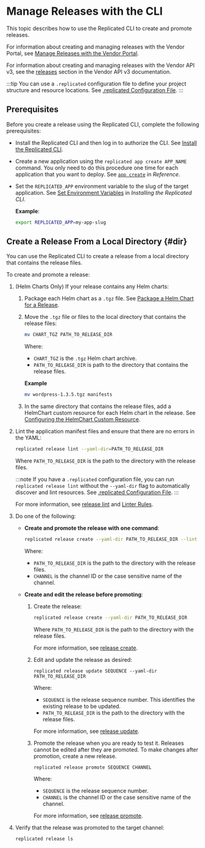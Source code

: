 # Manage Releases with the CLI

This topic describes how to use the Replicated CLI to create and promote releases.

For information about creating and managing releases with the Vendor Portal, see [Manage Releases with the Vendor Portal](/vendor/releases-creating-releases).

For information about creating and managing releases with the Vendor API v3, see the [releases](https://replicated-vendor-api.readme.io/reference/createrelease) section in the Vendor API v3 documentation.

:::tip
You can use a `.replicated` configuration file to define your project structure and resource locations. See [.replicated Configuration File](/reference/cli-replicated-config).
:::

## Prerequisites

Before you create a release using the Replicated CLI, complete the following prerequisites:

* Install the Replicated CLI and then log in to authorize the CLI. See [Install the Replicated CLI](/reference/replicated-cli-installing).
  
* Create a new application using the `replicated app create APP_NAME` command. You only need to do this procedure one time for each application that you want to deploy. See [`app create`](/reference/replicated-cli-app-create) in _Reference_.

* Set the `REPLICATED_APP` environment variable to the slug of the target application. See [Set Environment Variables](/reference/replicated-cli-installing#env-var) in _Installing the Replicated CLI_.

  **Example**:

  ```bash
  export REPLICATED_APP=my-app-slug
  ```

## Create a Release From a Local Directory {#dir}

You can use the Replicated CLI to create a release from a local directory that contains the release files.

To create and promote a release:

1. (Helm Charts Only) If your release contains any Helm charts:

   1. Package each Helm chart as a `.tgz` file. See [Package a Helm Chart for a Release](/vendor/helm-install-release).

   1. Move the `.tgz` file or files to the local directory that contains the release files:

       ```bash
       mv CHART_TGZ PATH_TO_RELEASE_DIR
       ```
       Where:
       * `CHART_TGZ` is the `.tgz` Helm chart archive.
       * `PATH_TO_RELEASE_DIR` is path to the directory that contains the release files.

       **Example**

       ```bash
       mv wordpress-1.3.5.tgz manifests
       ```

   1. In the same directory that contains the release files, add a HelmChart custom resource for each Helm chart in the release. See [Configuring the HelmChart Custom Resource](helm-native-v2-using).

1. Lint the application manifest files and ensure that there are no errors in the YAML:

    ```bash
    replicated release lint --yaml-dir=PATH_TO_RELEASE_DIR
    ```

    Where `PATH_TO_RELEASE_DIR` is the path to the directory with the release files.

    :::note
    If you have a `.replicated` configuration file, you can run `replicated release lint` without the `--yaml-dir` flag to automatically discover and lint resources. See [.replicated Configuration File](/reference/cli-replicated-config).
    :::

    For more information, see [release lint](/reference/replicated-cli-release-lint) and [Linter Rules](/reference/linter).   

1. Do one of the following:

   * **Create and promote the release with one command**:

      ```bash
      replicated release create --yaml-dir PATH_TO_RELEASE_DIR --lint --promote CHANNEL
      ```
      Where:
      * `PATH_TO_RELEASE_DIR` is the path to the directory with the release files.
      * `CHANNEL` is the channel ID or the case sensitive name of the channel.

   * **Create and edit the release before promoting**:

      1. Create the release:

          ```bash
          replicated release create --yaml-dir PATH_TO_RELEASE_DIR
          ```
          Where `PATH_TO_RELEASE_DIR` is the path to the directory with the release files.

          For more information, see [release create](/reference/replicated-cli-release-create).

      1. Edit and update the release as desired:

          ```
          replicated release update SEQUENCE --yaml-dir PATH_TO_RELEASE_DIR
          ```
          Where:
            
          -  `SEQUENCE` is the release sequence number. This identifies the existing release to be updated.
          -  `PATH_TO_RELEASE_DIR` is the path to the directory with the release files.

          For more information, see [release update](/reference/replicated-cli-release-update).

      1. Promote the release when you are ready to test it. Releases cannot be edited after they are promoted. To make changes after promotion, create a new release.

          ```
          replicated release promote SEQUENCE CHANNEL
          ```

          Where:
            
          -  `SEQUENCE` is the release sequence number.
          -  `CHANNEL` is the channel ID or the case sensitive name of the channel.

          For more information, see [release promote](/reference/replicated-cli-release-promote).

1. Verify that the release was promoted to the target channel:

    ```
    replicated release ls
    ```